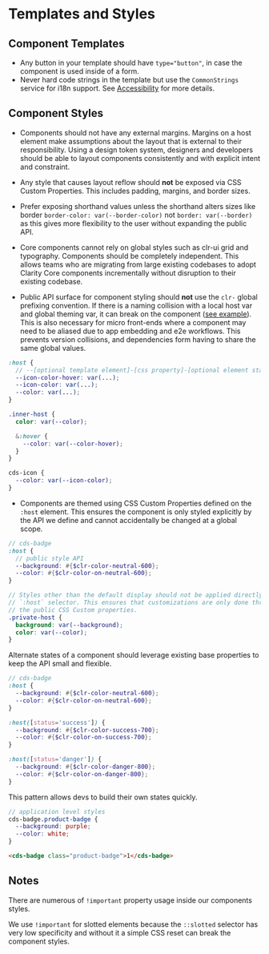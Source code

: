 
<Meta title="Internal Documentation/Templates and Styles" />

# Templates and Styles

## Component Templates

- Any button in your template should have `type="button"`, in case the component
  is used inside of a form.
- Never hard code strings in the template but use the `CommonStrings` service
  for i18n support. See [Accessibility](./?path=/story/internal-documentation-accessibility--page)
  for more details.

## Component Styles

- Components should not have any external margins. Margins on a host element make
  assumptions about the layout that is external to their responsibility. Using a
  design token system, designers and developers should be able to layout components
  consistently and with explicit intent and constraint.

- Any style that causes layout reflow should **not** be exposed via CSS Custom
  Properties. This includes padding, margins, and border sizes.

- Prefer exposing shorthand values unless the shorthand alters sizes like border
  `border-color: var(--border-color)` not `border: var(--border)` as this gives
  more flexibility to the user without expanding the public API.

- Core components cannot rely on global styles such as clr-ui grid and typography.
  Components should be completely independent. This allows teams who are migrating
  from large existing codebases to adopt Clarity Core components incrementally
  without disruption to their existing codebase.

- Public API surface for component styling should **not** use the `clr-` global
  prefixing convention. If there is a naming collision with a local host var and
  global theming var, it can break on the component ([see example](https://codepen.io/coryrylan/pen/vYEMxgo)).
  This is also necessary for micro front-ends where a component may need to be
  aliased due to app embedding and e2e workflows. This prevents version
  collisions, and dependencies form having to share the same global values.

```scss
:host {
  // --[optional template element]-[css property]-[optional element state]: value;
  --icon-color-hover: var(...);
  --icon-color: var(...);
  --color: var(...);
}

.inner-host {
  color: var(--color);

  &:hover {
    --color: var(--color-hover);
  }
}

cds-icon {
  --color: var(--icon-color);
}
```

- Components are themed using CSS Custom Properties defined on the `:host` element.
  This ensures the component is only styled explicitly by the API we define and
  cannot accidentally be changed at a global scope.

```scss
// cds-badge
:host {
  // public style API
  --background: #{$clr-color-neutral-600};
  --color: #{$clr-color-on-neutral-600};
}

// Styles other than the default display should not be applied directly to the
// `:host` selector. This ensures that customizations are only done through
// the public CSS Custom properties.
.private-host {
  background: var(--background);
  color: var(--color);
}
```

Alternate states of a component should leverage existing base properties to keep
the API small and flexible.

```scss
// cds-badge
:host {
  --background: #{$clr-color-neutral-600};
  --color: #{$clr-color-on-neutral-600};
}

:host([status='success']) {
  --background: #{$clr-color-success-700};
  --color: #{$clr-color-on-success-700};
}

:host([status='danger']) {
  --background: #{$clr-color-danger-800};
  --color: #{$clr-color-on-danger-800};
}
```

This pattern allows devs to build their own states quickly.

```scss
// application level styles
cds-badge.product-badge {
  --background: purple;
  --color: white;
}
```

```html
<cds-badge class="product-badge">1</cds-badge>
```

## Notes

There are numerous of `!important` property usage inside our components styles.

We use `!important` for slotted elements because the `::slotted` selector has very low specificity and without it a simple CSS reset can break the component styles.
